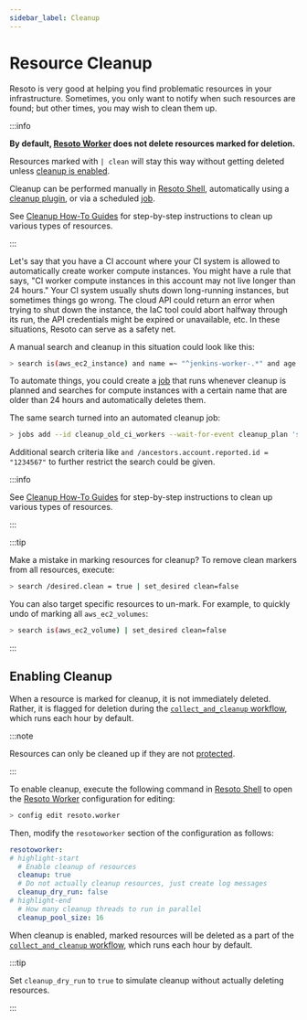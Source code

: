 ```yaml
---
sidebar_label: Cleanup
---
```


# Resource Cleanup

Resoto is very good at helping you find problematic resources in your infrastructure. Sometimes, you only want to notify when such resources are found; but other times, you may wish to clean them up.

:::info

**By default, [Resoto Worker](../../reference/components/worker.mdx) does not delete resources marked for deletion.**

Resources marked with `| clean` will stay this way without getting deleted unless [cleanup is enabled](#enabling-cleanup).

Cleanup can be performed manually in [Resoto Shell](../../reference/components/shell.mdx), automatically using a [cleanup plugin](../../reference/components/plugins/index.mdx), or via a scheduled [job](../automation/index.mdx#jobs).

See [Cleanup How-To Guides](../../how-to-guides/cleanup/index.mdx) for step-by-step instructions to clean up various types of resources.

:::

Let's say that you have a CI account where your CI system is allowed to automatically create worker compute instances. You might have a rule that says, "CI worker compute instances in this account may not live longer than 24 hours." Your CI system usually shuts down long-running instances, but sometimes things go wrong. The cloud API could return an error when trying to shut down the instance, the IaC tool could abort halfway through its run, the API credentials might be expired or unavailable, etc. In these situations, Resoto can serve as a safety net.

A manual search and cleanup in this situation could look like this:

```bash
> search is(aws_ec2_instance) and name =~ "^jenkins-worker-.*" and age > 24h | clean "instance older than 24h"
```

To automate things, you could create a [job](../automation/index.mdx#jobs) that runs whenever cleanup is planned and searches for compute instances with a certain name that are older than 24 hours and automatically deletes them.

The same search turned into an automated cleanup job:

```bash
> jobs add --id cleanup_old_ci_workers --wait-for-event cleanup_plan 'search is(aws_ec2_instance) and name =~ "^jenkins-worker-.*" and age > 24h | clean "instance older than 24h"'
```

Additional search criteria like `and /ancestors.account.reported.id = "1234567"` to further restrict the search could be given.

:::info

See [Cleanup How-To Guides](../../how-to-guides/cleanup/index.mdx) for step-by-step instructions to clean up various types of resources.

:::

:::tip

Make a mistake in marking resources for cleanup? To remove clean markers from all resources, execute:

```bash
> search /desired.clean = true | set_desired clean=false
```

You can also target specific resources to un-mark. For example, to quickly undo of marking all `aws_ec2_volumes`:

```bash
> search is(aws_ec2_volume) | set_desired clean=false
```

:::

## Enabling Cleanup

When a resource is marked for cleanup, it is not immediately deleted. Rather, it is flagged for deletion during the [`collect_and_cleanup` workflow](../../reference/workflows/index.mdx#collect_and_cleanup-workflow), which runs each hour by default.

:::note

Resources can only be cleaned up if they are not [protected](./protection.mdx).

:::

To enable cleanup, execute the following command in [Resoto Shell](../../reference/components/shell.mdx) to open the [Resoto Worker](../../reference/components/worker.mdx) configuration for editing:

```bash
> config edit resoto.worker
```

Then, modify the `resotoworker` section of the configuration as follows:

```yaml
resotoworker:
# highlight-start
  # Enable cleanup of resources
  cleanup: true
  # Do not actually cleanup resources, just create log messages
  cleanup_dry_run: false
# highlight-end
  # How many cleanup threads to run in parallel
  cleanup_pool_size: 16
```

When cleanup is enabled, marked resources will be deleted as a part of the [`collect_and_cleanup` workflow](../../reference/workflows/index.mdx#collect_and_cleanup-workflow), which runs each hour by default.

:::tip

Set `cleanup_dry_run` to `true` to simulate cleanup without actually deleting resources.

:::
